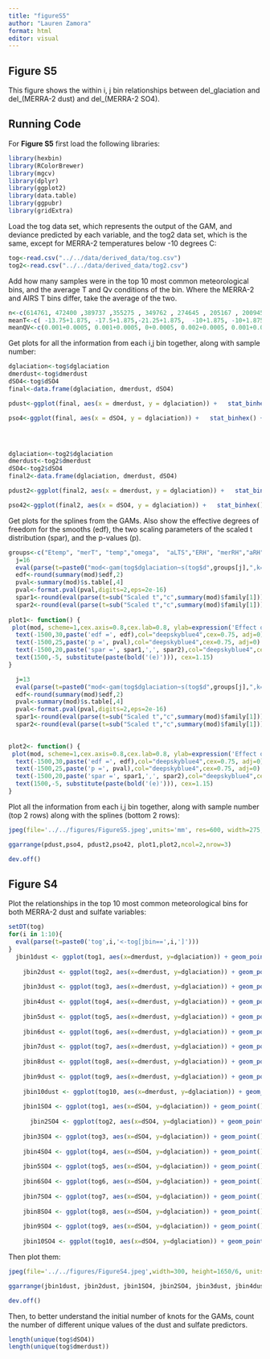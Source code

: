 ```yaml
---
title: "figureS5"
author: "Lauren Zamora"
format: html
editor: visual
---
```


## Figure S5

This figure shows the within i, j bin relationships between del_glaciation and del\_(MERRA-2 dust) and del\_(MERRA-2 SO4).

## Running Code

For **Figure S5** first load the following libraries:

```r
library(hexbin)
library(RColorBrewer)
library(mgcv)
library(dplyr)
library(ggplot2)
library(data.table)
library(ggpubr)
library(gridExtra)
```

Load the tog data set, which represents the output of the GAM, and deviance predicted by each variable, and the tog2 data set, which is the same, except for MERRA-2 temperatures below -10 degrees C:

```r
tog<-read.csv("../../data/derived_data/tog.csv")
tog2<-read.csv("../../data/derived_data/tog2.csv")
```

Add how many samples were in the top 10 most common meteorological bins, and the average T and Qv conditions of the bin. Where the MERRA-2 and AIRS T bins differ, take the average of the two.

```r
n<-c(614761, 472400 ,389737 ,355275 , 349762 , 274645 , 205167 , 200945 , 161074 ,154076)
meanT<-c( -13.75+1.875, -17.5+1.875,-21.25+1.875,  -10+1.875, -10+1.875, -17.5+1.875,    -13.75+1.875,    -25+1.875,   -13.75+1.875, mean(c(-17.5+1.875, -13.75+1.875) ))
meanQV<-c(0.001+0.0005, 0.001+0.0005, 0+0.0005, 0.002+0.0005, 0.001+0.0005 , 0+0.0005 , 0+0.0005 , 0+0.0005 , 0.002+0.0005 , 0.001+0.0005 )


```

Get plots for all the information from each i,j bin together, along with sample number:

```r

dglaciation<-tog$dglaciation
dmerdust<-tog$dmerdust
dSO4<-tog$dSO4
final<-data.frame(dglaciation, dmerdust, dSO4)

pdust<-ggplot(final, aes(x = dmerdust, y = dglaciation)) +   stat_binhex() +   scale_fill_gradient(name = "count", trans = "log",  breaks = 10^(0:2)) + theme(text=element_text(size=14), panel.background = element_rect(fill = 'white', colour = 'black')) + labs(x = expression(atop(NA, atop(textstyle(' '),textstyle('\u{2202}(MERRA-2 dust)'['i,j']*' (ng m'^-3*')') ))), y = expression(atop(NA, atop(textstyle(' '),textstyle('\u{2202}glaciation'['i,j']*' (%)') )))) + lims(y=c(-25,50), x=c(-2500,3000)) + annotate('text', x=2000, y=-20, label=expression(bold('(a)')), size=6)

pso4<-ggplot(final, aes(x = dSO4, y = dglaciation)) +   stat_binhex() +   scale_fill_gradient(name = "count", trans = "log",  breaks = 10^(0:2)) + theme(text=element_text(size=14), panel.background = element_rect(fill = 'white', colour = 'black')) + labs(x = expression(atop(NA, atop(textstyle(' '),textstyle('\u{2202}(MERRA-2 sulfate)'['i,j']*' (ng m'^-3*')') ))), y = expression(atop(NA, atop(textstyle(' '),textstyle('\u{2202}glaciation'['i,j']*' (%)') )))) + lims(y=c(-25,50), x=c(-300,400)) + annotate('text', x=200, y=-20, label=expression(bold('(b)')), size=6) 




dglaciation<-tog2$dglaciation
dmerdust<-tog2$dmerdust
dSO4<-tog2$dSO4
final2<-data.frame(dglaciation, dmerdust, dSO4)

pdust2<-ggplot(final2, aes(x = dmerdust, y = dglaciation)) +   stat_binhex() +   scale_fill_gradient(name = "count", trans = "log",  breaks = 10^(0:2)) + theme(text=element_text(size=14), panel.background = element_rect(fill = 'white', colour = 'black')) + labs(x = expression(atop(NA, atop(textstyle(' '),textstyle('\u{2202}(MERRA-2 dust)'['i,j']*' (ng m'^-3*')') ))), y = expression(atop(NA, atop(textstyle(' '),textstyle('\u{2202}glaciation'['i,j']*' (%)') )))) + lims(y=c(-25,50), x=c(-2500,3000)) + annotate("text", x=-1500, y=45, label= expression(paste("T < -10 ",degree~C," "))) + annotate('text', x=2000, y=-20, label=expression(bold('(c)')), size=6)

pso42<-ggplot(final2, aes(x = dSO4, y = dglaciation)) +   stat_binhex() +   scale_fill_gradient(name = "count", trans = "log",  breaks = 10^(0:2)) + theme(text=element_text(size=14), panel.background = element_rect(fill = 'white', colour = 'black')) + labs(x = expression(atop(NA, atop(textstyle(' '),textstyle('\u{2202}(MERRA-2 sulfate)'['i,j']*' (ng m'^-3*')') ))), y = expression(atop(NA, atop(textstyle(' '),textstyle('\u{2202}glaciation'['i,j']*' (%)') )))) + lims(y=c(-25,50), x=c(-300,400)) + annotate("text", x=-150, y=45, label= expression(paste("T < -10 ",degree~C," "))) + annotate('text', x=200, y=-20, label=expression(bold('(d)')), size=6)


```

Get plots for the splines from the GAMs. Also show the effective degrees of freedom for the smooths (edf), the two scaling parameters of the scaled t distribution (spar), and the p-values (p).

```r
groups<-c("Etemp", "merT", "temp","omega",  "aLTS","ERH", "merRH","aRH", "XRHi", "merwindspeed","merQV", "fdust","SO4","merBC","merOC","merdust","fBC","fOC","DMS","SS")
  j=16 
  eval(parse(t=paste0("mod<-gam(tog$dglaciation~s(tog$d",groups[j],",k=3),w=tog$N,family=scat(), method='ML')")))
  edf<-round(summary(mod)$edf,2)
  pval<-summary(mod)$s.table[,4]
  pval<-format.pval(pval,digits=2,eps=2e-16)
  spar1<-round(eval(parse(t=sub("Scaled t","c",summary(mod)$family[1])))[1],2)
  spar2<-round(eval(parse(t=sub("Scaled t","c",summary(mod)$family[1])))[2],2)
  
plot1<- function() {
 plot(mod, scheme=1,cex.axis=0.8,cex.lab=0.8, ylab=expression('Effect on \u{2202}glaciation'['i,j']*' (%)'), xlab=expression('\u{2202}(MERRA-2 dust)'['i,j']*' (ng m'^-3*')'),ylim=c(-10,35))
  text(-1500,30,paste('edf =', edf),col="deepskyblue4",cex=0.75, adj=0)
  text(-1500,25,paste('p =', pval),col="deepskyblue4",cex=0.75, adj=0)
  text(-1500,20,paste('spar =', spar1,',', spar2),col="deepskyblue4",cex=0.75, adj=0)
  text(1500,-5, substitute(paste(bold('(e)'))), cex=1.15)
}

  j=13
  eval(parse(t=paste0("mod<-gam(tog$dglaciation~s(tog$d",groups[j],",k=3),w=tog$N,family=scat(), method='ML')")))
  edf<-round(summary(mod)$edf,2)
  pval<-summary(mod)$s.table[,4]
  pval<-format.pval(pval,digits=2,eps=2e-16)
  spar1<-round(eval(parse(t=sub("Scaled t","c",summary(mod)$family[1])))[1],2)
  spar2<-round(eval(parse(t=sub("Scaled t","c",summary(mod)$family[1])))[2],2)

  
plot2<- function() {
 plot(mod, scheme=1,cex.axis=0.8,cex.lab=0.8, ylab=expression('Effect on \u{2202}glaciation'['i,j']*' (%)'), xlab=expression('\u{2202}(MERRA-2 sulfate)'['i,j']*' (ng m'^-3*')'),ylim=c(-10,35))
  text(-1500,30,paste('edf =', edf),col="deepskyblue4",cex=0.75, adj=0)
  text(-1500,25,paste('p =', pval),col="deepskyblue4",cex=0.75, adj=0)
  text(-1500,20,paste('spar =', spar1,',', spar2),col="deepskyblue4",cex=0.75, adj=0)
  text(1500,-5, substitute(paste(bold('(e)'))), cex=1.15)
}

```

Plot all the information from each i,j bin together, along with sample number (top 2 rows) along with the splines (bottom 2 rows):

```r
jpeg(file='../../figures/FigureS5.jpeg',units='mm', res=600, width=275, height=300, pointsize=15)

ggarrange(pdust,pso4, pdust2,pso42, plot1,plot2,ncol=2,nrow=3)

dev.off()

```

## Figure S4

Plot the relationships in the top 10 most common meteorological bins for both MERRA-2 dust and sulfate variables:

```r
setDT(tog)
for(i in 1:10){
  eval(parse(t=paste0('tog',i,'<-tog[jbin==',i,']')))
}  
  jbin1dust <- ggplot(tog1, aes(x=dmerdust, y=dglaciation)) + geom_point() + lims(y=c(-25,50), x=c(-2500,3000)) + labs(x = expression(atop(NA, atop(textstyle(' '),textstyle('\u{2202}(MERRA-2 dust)'['i,j']*' (ng m'^-3*')') ))), y = expression(atop(NA, atop(textstyle(' '),textstyle('\u{2202}glaciation'['i,j']*' (%)') )))) + annotate("text", x=-1500, y=30, label= "n=6M\navT=-11.9\navQv=0.0015", size=3) + annotate('text', x=-1500, y=50, label=expression(bold('Bin 1')), size=4,col="deepskyblue4")
  
    jbin2dust <- ggplot(tog2, aes(x=dmerdust, y=dglaciation)) + geom_point() + lims(y=c(-25,50), x=c(-2500,3000)) + labs(x = expression(atop(NA, atop(textstyle(' '),textstyle('\u{2202}(MERRA-2 dust)'['i,j']*' (ng m'^-3*')') ))), y = expression(atop(NA, atop(textstyle(' '),textstyle('\u{2202}glaciation'['i,j']*' (%)') )))) + annotate("text", x=-1500, y=30, label= "n=5M\navT=-15.6\navQv=0.0015", size=3) + annotate('text', x=-1500, y=50, label=expression(bold('Bin 2')), size=4,col="deepskyblue4")
    
    jbin3dust <- ggplot(tog3, aes(x=dmerdust, y=dglaciation)) + geom_point() + lims(y=c(-25,50), x=c(-2500,3000)) + labs(x = expression(atop(NA, atop(textstyle(' '),textstyle('\u{2202}(MERRA-2 dust)'['i,j']*' (ng m'^-3*')') ))), y = expression(atop(NA, atop(textstyle(' '),textstyle('\u{2202}glaciation'['i,j']*' (%)') ))))  + annotate("text", x=-1500, y=30, label= "n=4M\navT=-19.4\navQv=0.0005", size=3) + annotate('text', x=-1500, y=50, label=expression(bold('Bin 3')), size=4,col="deepskyblue4")
      
    jbin4dust <- ggplot(tog4, aes(x=dmerdust, y=dglaciation)) + geom_point() + lims(y=c(-25,50), x=c(-2500,3000)) + labs(x = expression(atop(NA, atop(textstyle(' '),textstyle('\u{2202}(MERRA-2 dust)'['i,j']*' (ng m'^-3*')') ))), y = expression(atop(NA, atop(textstyle(' '),textstyle('\u{2202}glaciation'['i,j']*' (%)') ))))  + annotate("text", x=-1500, y=30, label= "n=4M\navT=-8.1\navQv=0.0025", size=3) + annotate('text', x=-1500, y=50, label=expression(bold('Bin 4')), size=4,col="deepskyblue4")
      
    jbin5dust <- ggplot(tog5, aes(x=dmerdust, y=dglaciation)) + geom_point() + lims(y=c(-25,50), x=c(-2500,3000)) + labs(x = expression(atop(NA, atop(textstyle(' '),textstyle('\u{2202}(MERRA-2 dust)'['i,j']*' (ng m'^-3*')') ))), y = expression(atop(NA, atop(textstyle(' '),textstyle('\u{2202}glaciation'['i,j']*' (%)') )))) + annotate("text", x=-1500, y=30, label= "n=3M\navT=-8.1\navQv=0.0015", size=3) + annotate('text', x=-1500, y=50, label=expression(bold('Bin 5')), size=4,col="deepskyblue4")
      
    jbin6dust <- ggplot(tog6, aes(x=dmerdust, y=dglaciation)) + geom_point() + lims(y=c(-25,50), x=c(-2500,3000)) + labs(x = expression(atop(NA, atop(textstyle(' '),textstyle('\u{2202}(MERRA-2 dust)'['i,j']*' (ng m'^-3*')') ))), y = expression(atop(NA, atop(textstyle(' '),textstyle('\u{2202}glaciation'['i,j']*' (%)') ))))  + annotate("text", x=-1500, y=30, label= "n=3M\navT=-15.6\navQv=0.0005", size=3) + annotate('text', x=-1500, y=50, label=expression(bold('Bin 6')), size=4,col="deepskyblue4")
      
    jbin7dust <- ggplot(tog7, aes(x=dmerdust, y=dglaciation)) + geom_point() + lims(y=c(-25,50), x=c(-2500,3000)) + labs(x = expression(atop(NA, atop(textstyle(' '),textstyle('\u{2202}(MERRA-2 dust)'['i,j']*' (ng m'^-3*')') ))), y = expression(atop(NA, atop(textstyle(' '),textstyle('\u{2202}glaciation'['i,j']*' (%)') ))))  + annotate("text", x=-1500, y=30, label= "n=2M\navT=-11.9\navQv=0.0005", size=3) + annotate('text', x=-1500, y=50, label=expression(bold('Bin 7')), size=4,col="deepskyblue4")
      
    jbin8dust <- ggplot(tog8, aes(x=dmerdust, y=dglaciation)) + geom_point() + lims(y=c(-25,50), x=c(-2500,3000)) + labs(x = expression(atop(NA, atop(textstyle(' '),textstyle('\u{2202}(MERRA-2 dust)'['i,j']*' (ng m'^-3*')') ))), y = expression(atop(NA, atop(textstyle(' '),textstyle('\u{2202}glaciation'['i,j']*' (%)') ))))  + annotate("text", x=-1500, y=30, label= "n=2M\navT=-23.1\navQv=0.0005", size=3) + annotate('text', x=-1500, y=50, label=expression(bold('Bin 8')), size=4,col="deepskyblue4")
      
    jbin9dust <- ggplot(tog9, aes(x=dmerdust, y=dglaciation)) + geom_point() + lims(y=c(-25,50), x=c(-2500,3000)) + labs(x = expression(atop(NA, atop(textstyle(' '),textstyle('\u{2202}(MERRA-2 dust)'['i,j']*' (ng m'^-3*')') ))), y = expression(atop(NA, atop(textstyle(' '),textstyle('\u{2202}glaciation'['i,j']*' (%)') )))) + annotate("text", x=-1500, y=30, label= "n=2M\navT=-11.9\navQv=0.0025", size=3) + annotate('text', x=-1500, y=50, label=expression(bold('Bin 9')), size=4,col="deepskyblue4")
      
    jbin10dust <- ggplot(tog10, aes(x=dmerdust, y=dglaciation)) + geom_point() + lims(y=c(-25,50), x=c(-2500,3000)) + labs(x = expression(atop(NA, atop(textstyle(' '),textstyle('\u{2202}(MERRA-2 dust)'['i,j']*' (ng m'^-3*')') ))), y = expression(atop(NA, atop(textstyle(' '),textstyle('\u{2202}glaciation'['i,j']*' (%)') ))))  + annotate("text", x=-1500, y=30, label= "n=2M\navT=-13.8\navQv=0.0015", size=3) + annotate('text', x=-1500, y=50, label=expression(bold('Bin 10')), size=4,col="deepskyblue4")
    
    jbin1SO4 <- ggplot(tog1, aes(x=dSO4, y=dglaciation)) + geom_point() + lims(y=c(-25,50), x=c(-300,400))+ labs(x = expression(atop(NA, atop(textstyle(' '),textstyle('\u{2202}(MERRA-2 sulfate)'['i,j']*' (ng m'^-3*')') ))), y = expression(atop(NA, atop(textstyle(' '),textstyle('\u{2202}glaciation'['i,j']*' (%)') ))))+ annotate('text', x=-200, y=50, label=expression(bold('Bin 1')), size=4,col="deepskyblue4")
    
      jbin2SO4 <- ggplot(tog2, aes(x=dSO4, y=dglaciation)) + geom_point() + lims(y=c(-25,50), x=c(-300,400))+ labs(x = expression(atop(NA, atop(textstyle(' '),textstyle('\u{2202}(MERRA-2 sulfate)'['i,j']*' (ng m'^-3*')') ))), y = expression(atop(NA, atop(textstyle(' '),textstyle('\u{2202}glaciation'['i,j']*' (%)') ))))+ annotate('text', x=-200, y=50, label=expression(bold('Bin 2')), size=4,col="deepskyblue4")
    
    jbin3SO4 <- ggplot(tog3, aes(x=dSO4, y=dglaciation)) + geom_point() + lims(y=c(-25,50), x=c(-300,400))+ labs(x = expression(atop(NA, atop(textstyle(' '),textstyle('\u{2202}(MERRA-2 sulfate)'['i,j']*' (ng m'^-3*')') ))), y = expression(atop(NA, atop(textstyle(' '),textstyle('\u{2202}glaciation'['i,j']*' (%)') ))))+ annotate('text', x=-200, y=50, label=expression(bold('Bin 3')), size=4,col="deepskyblue4")
      
    jbin4SO4 <- ggplot(tog4, aes(x=dSO4, y=dglaciation)) + geom_point() + lims(y=c(-25,50), x=c(-300,400))+ labs(x = expression(atop(NA, atop(textstyle(' '),textstyle('\u{2202}(MERRA-2 sulfate)'['i,j']*' (ng m'^-3*')') ))), y = expression(atop(NA, atop(textstyle(' '),textstyle('\u{2202}glaciation'['i,j']*' (%)') ))))+ annotate('text', x=-200, y=50, label=expression(bold('Bin 4')), size=4,col="deepskyblue4")
      
    jbin5SO4 <- ggplot(tog5, aes(x=dSO4, y=dglaciation)) + geom_point() + lims(y=c(-25,50), x=c(-300,400))+ labs(x = expression(atop(NA, atop(textstyle(' '),textstyle('\u{2202}(MERRA-2 sulfate)'['i,j']*' (ng m'^-3*')') ))), y = expression(atop(NA, atop(textstyle(' '),textstyle('\u{2202}glaciation'['i,j']*' (%)') ))))+ annotate('text', x=-200, y=50, label=expression(bold('Bin 5')), size=4,col="deepskyblue4")
      
    jbin6SO4 <- ggplot(tog6, aes(x=dSO4, y=dglaciation)) + geom_point() + lims(y=c(-25,50), x=c(-300,400))+ labs(x = expression(atop(NA, atop(textstyle(' '),textstyle('\u{2202}(MERRA-2 sulfate)'['i,j']*' (ng m'^-3*')') ))), y = expression(atop(NA, atop(textstyle(' '),textstyle('\u{2202}glaciation'['i,j']*' (%)') ))))+ annotate('text', x=-200, y=50, label=expression(bold('Bin 6')), size=4,col="deepskyblue4")
      
    jbin7SO4 <- ggplot(tog7, aes(x=dSO4, y=dglaciation)) + geom_point() + lims(y=c(-25,50), x=c(-300,400))+ labs(x = expression(atop(NA, atop(textstyle(' '),textstyle('\u{2202}(MERRA-2 sulfate)'['i,j']*' (ng m'^-3*')') ))), y = expression(atop(NA, atop(textstyle(' '),textstyle('\u{2202}glaciation'['i,j']*' (%)') ))))+ annotate('text', x=-200, y=50, label=expression(bold('Bin 7')), size=4,col="deepskyblue4")
      
    jbin8SO4 <- ggplot(tog8, aes(x=dSO4, y=dglaciation)) + geom_point() + lims(y=c(-25,50), x=c(-300,400))+ labs(x = expression(atop(NA, atop(textstyle(' '),textstyle('\u{2202}(MERRA-2 sulfate)'['i,j']*' (ng m'^-3*')') ))), y = expression(atop(NA, atop(textstyle(' '),textstyle('\u{2202}glaciation'['i,j']*' (%)') ))))+ annotate('text', x=-200, y=50, label=expression(bold('Bin 8')), size=4,col="deepskyblue4")
      
    jbin9SO4 <- ggplot(tog9, aes(x=dSO4, y=dglaciation)) + geom_point() + lims(y=c(-25,50), x=c(-300,400))+ labs(x = expression(atop(NA, atop(textstyle(' '),textstyle('\u{2202}(MERRA-2 sulfate)'['i,j']*' (ng m'^-3*')') ))), y = expression(atop(NA, atop(textstyle(' '),textstyle('\u{2202}glaciation'['i,j']*' (%)') ))))+ annotate('text', x=-200, y=50, label=expression(bold('Bin 9')), size=4,col="deepskyblue4")
      
    jbin10SO4 <- ggplot(tog10, aes(x=dSO4, y=dglaciation)) + geom_point() + lims(y=c(-25,50), x=c(-300,400))+ labs(x = expression(atop(NA, atop(textstyle(' '),textstyle('\u{2202}(MERRA-2 sulfate)'['i,j']*' (ng m'^-3*')') ))), y = expression(atop(NA, atop(textstyle(' '),textstyle('\u{2202}glaciation'['i,j']*' (%)') ))))+ annotate('text', x=-200, y=50, label=expression(bold('Bin 10')), size=4,col="deepskyblue4")
```

Then plot them:

```r
jpeg(file='../../figures/FigureS4.jpeg',width=300, height=1650/6, units='mm', res=600, pointsize=16)

ggarrange(jbin1dust, jbin2dust, jbin1SO4, jbin2SO4, jbin3dust, jbin4dust, jbin3SO4, jbin4SO4, jbin5dust, jbin6dust, jbin5SO4, jbin6SO4, jbin7dust, jbin8dust, jbin7SO4, jbin8SO4, jbin9dust, jbin10dust, jbin9SO4, jbin10SO4, ncol=4, nrow=5, heights=1, align="v")

dev.off()
```

Then, to better understand the initial number of knots for the GAMs, count the number of different unique values of the dust and sulfate predictors.


```r
length(unique(tog$dSO4))
length(unique(tog$dmerdust))
```

